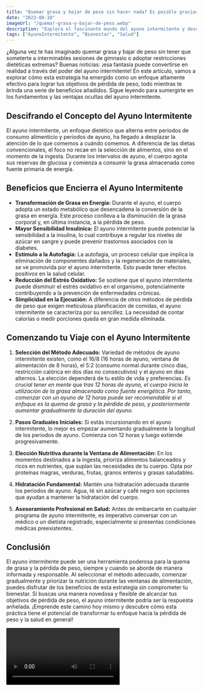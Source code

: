 ```yaml
---
title: "Quemar grasa y bajar de peso sin hacer nada? Es posible gracias al ayuno intermitente!"
date: "2023-08-10"
imageUrl: "/quemar-grasa-y-bajar-de-peso.webp"
description: "Explora el fascinante mundo del ayuno intermitente y descubre estrategias efectivas para quemar grasa y alcanzar tus metas de pérdida de peso. Desde métodos de ayuno hasta pautas dietéticas, sumérgete en un enfoque integral diseñado para potenciar la eficacia del ayuno intermitente y lograr resultados sostenibles."
tags: ["AyunoIntermitente", "Bienestar", "Salud"]
---
```


<CustomImage
  src="https://raw.githubusercontent.com/sebiten/posts/main/images/quemar-grasa-y-bajar-de-peso.webp"
  alt="Quemar grasa y bajar de peso sin hacer nada? Es posible gracias al ayuno intermitente"
/>

¿Alguna vez te has imaginado quemar grasa y bajar de peso sin tener que someterte a interminables sesiones de gimnasio o adoptar restricciones dietéticas extremas? Buenas noticias: ¡esa fantasía puede convertirse en realidad a través del poder del ayuno intermitente! En este artículo, vamos a explorar cómo esta estrategia ha emergido como un enfoque altamente efectivo para lograr tus objetivos de pérdida de peso, todo mientras te brinda una serie de beneficios añadidos. Sigue leyendo para sumergirte en los fundamentos y las ventajas ocultas del ayuno intermitente.

## Descifrando el Concepto del Ayuno Intermitente

El ayuno intermitente, un enfoque dietético que alterna entre periodos de consumo alimenticio y periodos de ayuno, ha llegado a desplazar la atención de lo que comemos a cuándo comemos. A diferencia de las dietas convencionales, el foco no recae en la selección de alimentos, sino en el momento de la ingesta. Durante los intervalos de ayuno, el cuerpo agota sus reservas de glucosa y comienza a consumir la grasa almacenada como fuente primaria de energía.

## Beneficios que Encierra el Ayuno Intermitente

- **Transformación de Grasa en Energía:** Durante el ayuno, el cuerpo adopta un estado metabólico que desencadena la conversión de la grasa en energía. Este proceso conlleva a la disminución de la grasa corporal y, en última instancia, a la pérdida de peso.
- **Mayor Sensibilidad Insulínica:** El ayuno intermitente puede potenciar la sensibilidad a la insulina, lo cual contribuye a regular los niveles de azúcar en sangre y puede prevenir trastornos asociados con la diabetes.
- **Estímulo a la Autofagia:** La autofagia, un proceso celular que implica la eliminación de componentes dañados y la regeneración de materiales, se ve promovida por el ayuno intermitente. Esto puede tener efectos positivos en la salud celular.
- **Reducción del Estrés Oxidativo:** Se sostiene que el ayuno intermitente puede disminuir el estrés oxidativo en el organismo, potencialmente contribuyendo a la prevención de enfermedades crónicas.
- **Simplicidad en la Ejecución:** A diferencia de otros métodos de pérdida de peso que exigen meticulosa planificación de comidas, el ayuno intermitente se caracteriza por su sencillez. La necesidad de contar calorías o medir porciones queda en gran medida eliminada.

## Comenzando tu Viaje con el Ayuno Intermitente

1. **Selección del Método Adecuado:** Variedad de métodos de ayuno intermitente existen, como el 16/8 (16 horas de ayuno, ventana de alimentación de 8 horas), el 5:2 (consumo normal durante cinco días, restricción calórica en dos días no consecutivos) y el ayuno en días alternos. La elección dependerá de tu estilo de vida y preferencias.
   _Es crucial tener en mente que tras 12 horas de ayuno, el cuerpo inicia la utilización de la grasa almacenada como fuente energética. Por tanto, comenzar con un ayuno de 12 horas puede ser recomendable si el enfoque es la quema de grasa y la pérdida de peso, y posteriormente aumentar gradualmente la duración del ayuno._

2. **Pasos Graduales Iniciales:** Si estás incursionando en el ayuno intermitente, lo mejor es empezar aumentando gradualmente la longitud de los periodos de ayuno. Comienza con 12 horas y luego extiende progresivamente.
3. **Elección Nutritiva durante la Ventana de Alimentación:** En los momentos destinados a la ingesta, prioriza alimentos balanceados y ricos en nutrientes, que suplan las necesidades de tu cuerpo. Opta por proteínas magras, verduras, frutas, granos enteros y grasas saludables.
4. **Hidratación Fundamental:** Mantén una hidratación adecuada durante los periodos de ayuno. Agua, té sin azúcar y café negro son opciones que ayudan a mantener la hidratación del cuerpo.
5. **Asesoramiento Profesional en Salud:** Antes de embarcarte en cualquier programa de ayuno intermitente, es imperativo conversar con un médico o un dietista registrado, especialmente si presentas condiciones médicas preexistentes.

## Conclusión

El ayuno intermitente puede ser una herramienta poderosa para la quema de grasa y la pérdida de peso, siempre y cuando se aborde de manera informada y responsable. Al seleccionar el método adecuado, comenzar gradualmente y priorizar la nutrición durante las ventanas de alimentación, puedes disfrutar de los beneficios de esta estrategia sin comprometer tu bienestar. Si buscas una manera novedosa y flexible de alcanzar tus objetivos de pérdida de peso, el ayuno intermitente podría ser la respuesta anhelada. ¡Emprende este camino hoy mismo y descubre cómo esta práctica tiene el potencial de transformar tu enfoque hacia la pérdida de peso y la salud en general!

<Video id="I3LLlEKGpcU"/>

